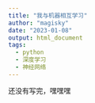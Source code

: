 ```yaml
---
title: "我与机器相互学习"
author: "magisky"
date: "2023-01-08"
output: html_document
tags:
  - python
  - 深度学习
  - 神经网络
---
```


<!--more-->
还没有写完，嘿嘿嘿